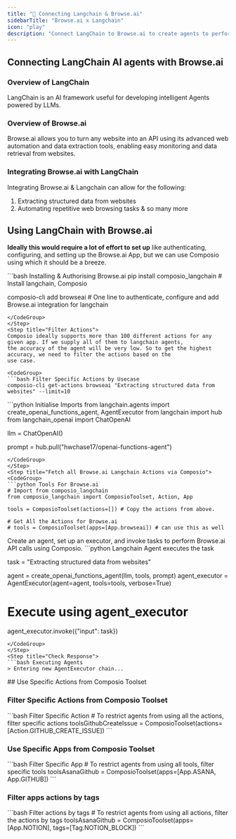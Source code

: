 ```yaml
---
title: "🚀 Connecting Langchain & Browse.ai"
sidebarTitle: "Browse.ai x Langchain"
icon: "play"
description: "Connect LangChain to Browse.ai to create agents to perform tasks using natural language"
---
```


## Connecting LangChain AI agents with Browse.ai

### Overview of LangChain

LangChain is an AI framework useful for developing intelligent Agents powered by LLMs.

### Overview of Browse.ai

Browse.ai allows you to turn any website into an API using its advanced web automation and data extraction tools, enabling easy monitoring and data retrieval from websites.

### Integrating Browse.ai with LangChain

Integrating Browse.ai & Langchain can allow for the following:

1. Extracting structured data from websites
2. Automating repetitive web browsing tasks
& so many more

## Using LangChain with Browse.ai

<Steps>
<Step title="Setting Up the Environment">

**Ideally this would require a lot of effort to set up** like authenticating, configuring, and setting up the Browse.ai App, but we can use Composio using which it should be a breeze.

<CodeGroup>
```bash Installing & Authorising Browse.ai
pip install composio_langchain # Install langchain, Composio 

composio-cli add browseai # One line to authenticate, configure and add Browse.ai integration for langchain
```
</CodeGroup>
</Step>
<Step title="Filter Actions">
Composio ideally supports more than 100 different actions for any given app. If we supply all of them to langchain agents, 
the accuracy of the agent will be very low. So to get the highest accuracy, we need to filter the actions based on the 
use case.

<CodeGroup>
```bash Filter Specific Actions by Usecase
composio-cli get-actions browseai "Extracting structured data from websites" --limit=10
```
</CodeGroup>

</Step>
<Step title="Import Base Packages">

<CodeGroup>
```python Initialise Imports
from langchain.agents import create_openai_functions_agent, AgentExecutor
from langchain import hub
from langchain_openai import ChatOpenAI


llm = ChatOpenAI()

prompt = hub.pull("hwchase17/openai-functions-agent")
```
</CodeGroup>
</Step>
<Step title="Fetch all Browse.ai Langchain Actions via Composio">
<CodeGroup>
```python Tools For Browse.ai
# Import from composio_langchain
from composio_langchain import ComposioToolset, Action, App

tools = ComposioToolset(actions=[]) # Copy the actions from above. 

# Get All the Actions for Browse.ai
# tools = ComposioToolset(apps=[App.browseai]) # can use this as well
```
</CodeGroup>
</Step>
<Step title="Execute the Agent">
Create an agent, set up an executor, and invoke tasks to perform Browse.ai API calls using Composio. 
<CodeGroup>
```python Langchain Agent executes the task

task = "Extracting structured data from websites"

agent = create_openai_functions_agent(llm, tools, prompt)
agent_executor = AgentExecutor(agent=agent, tools=tools, verbose=True)

# Execute using agent_executor
agent_executor.invoke({"input": task})
```
</CodeGroup>
</Step>
<Step title="Check Response">
```bash Executing Agents
> Entering new AgentExecutor chain...
```
</Step>
</Steps>
## Use Specific Actions from Composio Toolset

### Filter Specific Actions from Composio Toolset

<CodeGroup>
```bash Filter Specific Action
# To restrict agents from using all the actions, filter specific actions
toolsGithubCreateIssue = ComposioToolset(actions=[Action.GITHUB_CREATE_ISSUE])
```
</CodeGroup>

### Use Specific Apps from Composio Toolset
<CodeGroup>
```bash Filter Specific App
# To restrict agents from using all tools, filter specific tools
toolsAsanaGithub = ComposioToolset(apps=[App.ASANA, App.GITHUB])
```
</CodeGroup>

### Filter apps actions by tags 
<CodeGroup>
```bash Filter actions by tags
# To restrict agents from using all actions, filter the actions by tags
toolsAsanaGithub = ComposioToolset(apps=[App.NOTION], tags=[Tag.NOTION_BLOCK])
```
</CodeGroup>

